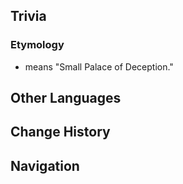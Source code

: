 {{Location Infobox
|image        = Qusayr Al-Inkhida'.png
|type         = Subarea
|region       = Sumeru
|subregion    = Great Red Sand
|area         = Desert of Hadramaveth
}}
{{Location Intro}}
<!--
==Points of Interest==
{{Locations by Category Table|type=Points of Interest}}
--><!--
==Quests==
{{Quests by Category List|heo=1}}
--><!--
==Features==
===Exploration===
''(To be added.)''
--><!--
===Enemies===
<!--
====Normal Bosses====
* {{Enemy}}
====Elite Enemies====
====Common Enemies====
--><!--
===Local Specialties===
''(To be added.)''
--><!--
===Interactables===
-->

==Trivia==
===Etymology===
* {{Lang|''Qusayr Al-Inkhida'''|ar=قصير الإنخداع}} means "Small Palace of Deception."

==Other Languages==
{{Other Languages
|en      = Qusayr Al-Inkhida'
|zhs     = 愚妄行宫
|zhs_rm  = Yúwàng Xínggōng
|zht     = 愚妄行宮
|zht_rm  = Yúwàng Xínggōng
|zh_tl   = Royal Lodge of Conceitedness
|ja      = アル・インキダの行宮
|ja_rm   = Aru Inkida no Anguu
|ja_tl   = Imperial Lodge of Al-Inkhida'
|ko      = 우매 별궁
|ko_tl   = Royal Villa of Stupidity
|es      = Palacio Al-Injida
|es_tl   = Al-Injida Palace
|fr      = Qusayr Al-Inkhida'
|ru      = Кусайр аль-Инхида
|th      = Qusayr Al-Inkhida'
|vi      = Qusayr Al-Inkhida'
|de      = Qusayr Al-Inkhida
|id      = Qusayr Al-Inkhida'
|pt      = Palácio Al-Inkhida'
|pt_tl   = 
|tr      = Qusayr Al-Inkhida
|it      = Qusayr Al-Inkhida'
}}

==Change History==
{{Change History|3.4}}

==Navigation==
{{Area Navbox|Sumeru}}